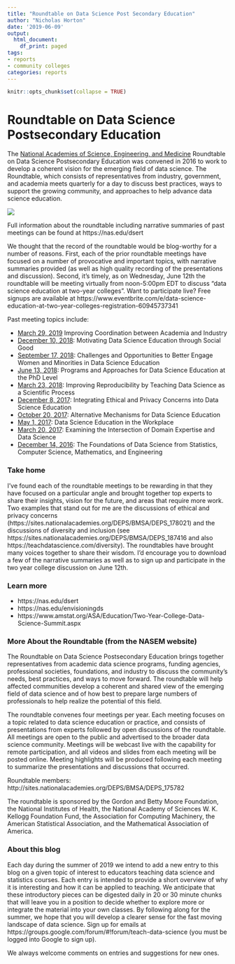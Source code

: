 ```yaml
---
title: "Roundtable on Data Science Post Secondary Education"
author: "Nicholas Horton"
date: '2019-06-09'
output:
  html_document:
    df_print: paged
tags:
- reports
- community colleges
categories: reports
---
```


```r
knitr::opts_chunk$set(collapse = TRUE)
```

# Roundtable on Data Science Postsecondary Education

The [National Academies of Science, Engineering, and Medicine](https://nas.edu) 
Roundtable on Data Science Postsecondary Education was convened in 2016 to work to develop a coherent vision for the emerging field of data science.  The Roundtable, which consists of representatives from industry, government, and academia  meets quarterly for a day to discuss best practices, ways to support the growing community, and approaches to help advance data science education.  

![](/post/dsert/roundtable.png)

Full information about the roundtable including narrative summaries of past meetings can be found at https://nas.edu/dsert

We thought that the record of the roundtable would be blog-worthy for a number of reasons.  First, each of the prior roundtable meetings have focused on a number of provocative and important topics, with narrative summaries provided (as well as high quality recording of the presentations and discussion).  Second, it's timely, as on 
Wednesday, June 12th the roundtable will be meeting virtually from noon-5:00pm EDT to discuss "data science education at two-year colleges".  Want to participate live?  Free signups are available at https://www.eventbrite.com/e/data-science-education-at-two-year-colleges-registration-60945737341

Past meeting topics include:

- [March 29, 2019](https://sites.nationalacademies.org/DEPS/BMSA/DEPS_191553)
Improving Coordination between Academia and Industry
- [December 10, 2018](https://sites.nationalacademies.org/DEPS/BMSA/DEPS_189279): Motivating Data Science Education through Social Good 
- [September 17, 2018](https://sites.nationalacademies.org/DEPS/BMSA/DEPS_187416): Challenges and Opportunities to Better Engage Women and Minorities in Data Science Education
- [June 13, 2018](https://sites.nationalacademies.org/DEPS/BMSA/DEPS_185819): Programs and Approaches for Data Science Education at the PhD Level
- [March 23, 2018](https://sites.nationalacademies.org/DEPS/BMSA/DEPS_184420): Improving Reproducibility by Teaching Data Science as a Scientific Process
- [December 8, 2017](https://sites.nationalacademies.org/DEPS/BMSA/DEPS_178021): Integrating Ethical and Privacy Concerns into Data Science Education
- [October 20, 2017](https://sites.nationalacademies.org/DEPS/BMSA/DEPS_178020): Alternative Mechanisms for Data Science Education
- [May 1, 2017](https://sites.nationalacademies.org/DEPS/BMSA/DEPS_178019): Data Science Education in the Workplace
- [March 20, 2017](https://sites.nationalacademies.org/DEPS/BMSA/DEPS_176954): Examining the Intersection of Domain Expertise and Data Science
- [December 14, 2016](https://sites.nationalacademies.org/DEPS/BMSA/DEPS_175092): The Foundations of Data Science from Statistics, Computer Science, Mathematics, and Engineering

### Take home

I've found each of the roundtable meetings to be rewarding in that they have focused on a particular angle and brought together top experts to share their insights, vision for the future, and areas that require more work.  Two examples that stand out for me are the discussions of ethical and privacy concerns (https://sites.nationalacademies.org/DEPS/BMSA/DEPS_178021) and the discussions of diversity and inclusion (see https://sites.nationalacademies.org/DEPS/BMSA/DEPS_187416 and also https://teachdatascience.com/diversity).  The roundtables have brought many voices together to share their wisdom.  I'd encourage you to download a few of the narrative summaries as well as to sign up and participate in the two year college discussion on June 12th.


### Learn more

- https://nas.edu/dsert
- https://nas.edu/envisioningds
- https://www.amstat.org/ASA/Education/Two-Year-College-Data-Science-Summit.aspx

### More About the Roundtable (from the NASEM website)

The Roundtable on Data Science Postsecondary Education brings together representatives from academic data science programs, funding agencies, professional societies, foundations, and industry to discuss the community’s needs, best practices, and ways to move forward. The roundtable will help affected communities develop a coherent and shared view of the emerging field of data science and of how best to prepare large numbers of professionals to help realize the potential of this field. 
 
The roundtable convenes four meetings per year. Each meeting focuses on a topic related to data science education or practice, and consists of presentations from experts followed by open discussions of the roundtable. All meetings are open to the public and advertised to the broader data science community. Meetings will be webcast live with the capability for remote participation, and all videos and slides from each meeting will be posted online. Meeting highlights will be produced following each meeting to summarize the presentations and discussions that occurred.

Roundtable members: http://sites.nationalacademies.org/DEPS/BMSA/DEPS_175782
 
The roundtable is sponsored by the Gordon and Betty Moore Foundation, the National Institutes of Health, the National Academy of Sciences W. K. Kellogg Foundation Fund, the Association for Computing Machinery, the American Statistical Association, and the Mathematical Association of America.

### About this blog 

Each day during the summer of 2019 we intend to add a new entry to this blog on a given topic of interest to educators teaching data science and statistics courses. Each entry is intended to provide a short overview of why it is interesting and how it can be applied to teaching. We anticipate that these introductory pieces can be digested daily in 20 or 30 minute chunks that will leave you in a position to decide whether to explore more or integrate the material into your own classes. By following along for the summer, we hope that you will develop a clearer sense for the fast moving landscape of data science. Sign up for emails at https://groups.google.com/forum/#!forum/teach-data-science (you must be logged into Google to sign up).

We always welcome comments on entries and suggestions for new ones.

